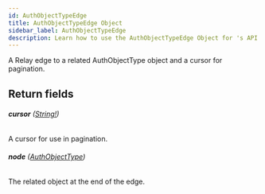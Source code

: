 ```yaml
---
id: AuthObjectTypeEdge
title: AuthObjectTypeEdge Object
sidebar_label: AuthObjectTypeEdge
description: Learn how to use the AuthObjectTypeEdge Object for 's API.
---
```


A Relay edge to a related AuthObjectType object and a cursor for pagination.

## Return fields

###### <b>cursor</b> ([String!](api/schema/scalar/String.mdx))

A cursor for use in pagination.

###### <b>node</b> ([AuthObjectType](api/schema/object/AuthObjectType.mdx))

The related object at the end of the edge.
